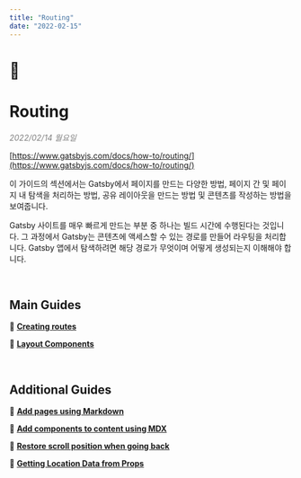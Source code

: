 ```yaml
---
title: "Routing"
date: "2022-02-15"
---
```


# 📙
# Routing

<div style="color:gray; font-style:italic;">2022/02/14 월요일</div>

[https://www.gatsbyjs.com/docs/how-to/routing/](https://www.gatsbyjs.com/docs/how-to/routing/)

이 가이드의 섹션에서는 Gatsby에서 페이지를 만드는 다양한 방법, 페이지 간 및 페이지 내 탐색을 처리하는 방법, 공유 레이아웃을 만드는 방법 및 콘텐츠를 작성하는 방법을 보여줍니다.

Gatsby 사이트를 매우 빠르게 만드는 부분 중 하나는 빌드 시간에 수행된다는 것입니다. 그 과정에서 Gatsby는 콘텐츠에 액세스할 수 있는 경로를 만들어 라우팅을 처리합니다. Gatsby 앱에서 탐색하려면 해당 경로가 무엇이며 어떻게 생성되는지 이해해야 합니다.

<br />

## Main Guides

📖 [**Creating routes**](https://www.gatsbyjs.com/docs/how-to/routing/creating-routes/)

📖 [**Layout Components** ](https://www.gatsbyjs.com/docs/how-to/routing/layout-components/)

<br />

## **Additional Guides**

📖 [**Add pages using Markdown**](https://www.gatsbyjs.com/docs/how-to/routing/adding-markdown-pages/)

📖 [**Add components to content using MDX**](https://www.gatsbyjs.com/docs/how-to/routing/mdx/)

📖 [**Restore scroll position when going back**](https://www.gatsbyjs.com/docs/how-to/routing/scroll-restoration/)

📖 [**Getting Location Data from Props**](https://www.gatsbyjs.com/docs/location-data-from-props/)